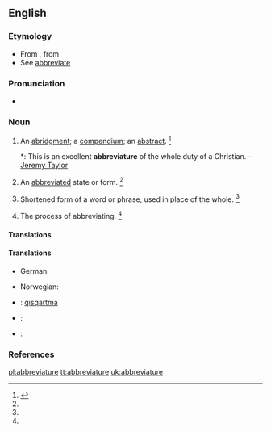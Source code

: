 ==English==

===Etymology===
* From {{etyl|ML.|en}} {{term|abbreviatura|lang=la}}, from {{etyl|LL.|en}} {{term|abbrevio||to shorten|lang=la}}
* See [[abbreviate]]

===Pronunciation===
* {{a|GenAm}} {{IPA|/əˈbɹi.vi.əˌt͡ʃʊɹ/}}

===Noun===
{{en-noun}}

# An [[abridgment]]; a [[compendium]]; an [[abstract]]. {{defdate|First attested in the late 16<sup>th</sup> century.}}<ref name=SOED>{{reference-book | last =| first = | authorlink =  | coauthors =  | editor =Brown, Lesley  | others =  | title = The Shorter Oxford English Dictionary | origdate =  | origyear = 1933| origmonth =  | url =  | format =  | accessdate =  | accessyear =  | accessmonth =  | edition = 5th | date =  | year =2003| month =  | publisher =Oxford University Press  | location =Oxford, UK | language =  | id =  | doi = | isbn =978-0-19-860575-7 | lccn = | ol = | pages =3| chapter =  | chapterurl =  | quote =}}</ref>
#*: This is an excellent '''abbreviature''' of the whole duty of a Christian. - [[w:Jeremy Taylor|Jeremy Taylor]]
# {{obsolete}} An [[abbreviated]] state or form. {{defdate|Attested from the early 17<sup>th</sup> century until the mid 17<sup>th</sup> century.}}<ref name=SOED/>
# Shortened form of a word or phrase, used in place of the whole. {{defdate|First attested in the mid 17<sup>th</sup> century.}}<ref name=SOED/>
# {{obsolete}} The process of abbreviating. {{defdate|Attested from the early 17<sup>th</sup> century until the late 17<sup>th</sup> century.}}<ref name=SOED/>

====Translations====

====Translations====
{{trans-top|abbreviation}}
* German: {{t+|de|Abbreviatur|f}}
{{trans-mid}}
* Norwegian: {{t+|no|abbreviatur|m}}
{{trans-bottom}}
{{trans-top|abridgement, compendium, abstract}}
{{trans-mid}}
{{trans-bottom}}

{{checktrans-top}}
<!-- meaning (1) or (2)? -->
* {{ttbc|crh}}: [[qısqartma]]
* {{ttbc|pt}}: {{t+|pt|abreviatura}}
* {{ttbc|es}}: {{t+|es|abreviatura}}
{{checktrans-bottom}}

===References===
<references/>

[[pl:abbreviature]]
[[tt:abbreviature]]
[[uk:abbreviature]]